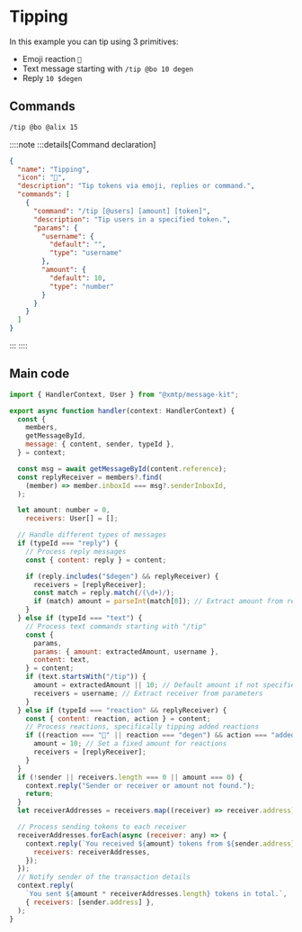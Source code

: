 # Tipping

In this example you can tip using 3 primitives:

- Emoji reaction `🎩`
- Text message starting with `/tip @bo 10 degen`
- Reply `10 $degen`

## Commands

```bash [cmd]
/tip @bo @alix 15
```

::::note
:::details[Command declaration]

```json
{
  "name": "Tipping",
  "icon": "🎩",
  "description": "Tip tokens via emoji, replies or command.",
  "commands": [
    {
      "command": "/tip [@users] [amount] [token]",
      "description": "Tip users in a specified token.",
      "params": {
        "username": {
          "default": "",
          "type": "username"
        },
        "amount": {
          "default": 10,
          "type": "number"
        }
      }
    }
  ]
}
```

:::
::::

## Main code

```jsx [src/handler/tipping.ts]
import { HandlerContext, User } from "@xmtp/message-kit";

export async function handler(context: HandlerContext) {
  const {
    members,
    getMessageById,
    message: { content, sender, typeId },
  } = context;

  const msg = await getMessageById(content.reference);
  const replyReceiver = members?.find(
    (member) => member.inboxId === msg?.senderInboxId,
  );

  let amount: number = 0,
    receivers: User[] = [];

  // Handle different types of messages
  if (typeId === "reply") {
    // Process reply messages
    const { content: reply } = content;

    if (reply.includes("$degen") && replyReceiver) {
      receivers = [replyReceiver];
      const match = reply.match(/(\d+)/);
      if (match) amount = parseInt(match[0]); // Extract amount from reply
    }
  } else if (typeId === "text") {
    // Process text commands starting with "/tip"
    const {
      params,
      params: { amount: extractedAmount, username },
      content: text,
    } = content;
    if (text.startsWith("/tip")) {
      amount = extractedAmount || 10; // Default amount if not specified
      receivers = username; // Extract receiver from parameters
    }
  } else if (typeId === "reaction" && replyReceiver) {
    const { content: reaction, action } = content;
    // Process reactions, specifically tipping added reactions
    if ((reaction === "🎩" || reaction === "degen") && action === "added") {
      amount = 10; // Set a fixed amount for reactions
      receivers = [replyReceiver];
    }
  }
  if (!sender || receivers.length === 0 || amount === 0) {
    context.reply("Sender or receiver or amount not found.");
    return;
  }
  let receiverAddresses = receivers.map((receiver) => receiver.address);

  // Process sending tokens to each receiver
  receiverAddresses.forEach(async (receiver: any) => {
    context.reply(`You received ${amount} tokens from ${sender.address}.`, {
      receivers: receiverAddresses,
    });
  });
  // Notify sender of the transaction details
  context.reply(
    `You sent ${amount * receiverAddresses.length} tokens in total.`,
    { receivers: [sender.address] },
  );
}
```
